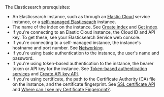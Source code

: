 The Elasticsearch prerequisites:

- An Elasticsearch instance, such as through an [Elastic Cloud](https://www.elastic.co/guide/en/elasticsearch/reference/current/install-elasticsearch.html#hosted-elasticsearch-service) service instance, or a [self-managed Elasticseach](https://www.elastic.co/guide/en/elasticsearch/reference/current/install-elasticsearch.html#elasticsearch-deployment-options) instance.
- The name of the index on the instance. See [Create index](https://www.elastic.co/guide/en/elasticsearch/reference/current/indices-create-index.html) and [Get index](https://www.elastic.co/guide/en/elasticsearch/reference/current/indices-get-index.html).
- If you're connecting to an Elastic Cloud instance, the Cloud ID and API key. To get these, see your Elasticsearch Service web console.
- If you're connecting to a self-managed instance, the instance's hostname and port number. See [Networking](https://www.elastic.co/guide/en/elasticsearch/reference/current/modules-network.html).
- If you're using basic authentication to the instance, the user's name and password.
- If you're using token-based authentication to the instance, the bearer token or API key for the instance. See [Token-based authentication services](https://www.elastic.co/guide/en/elasticsearch/reference/current/token-authentication-services.html) and [Create API key API](https://www.elastic.co/guide/en/elasticsearch/reference/current/security-api-create-api-key.html).
- If you're using certificate, the path to the Certificate Authority (CA) file on the instance, and the certificate fingerprint. See [SSL certificate API](https://www.elastic.co/guide/en/elasticsearch/reference/current/security-api-ssl.html) and [Where can I see my Certificate Fingerprint?](https://discuss.elastic.co/t/where-can-i-see-my-certificate-fingerprint/319335/3).